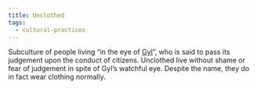 ```yaml
---
title: Unclothed
tags:
  - cultural-practices
---
```

Subculture of people living “in the eye of [Gyl](lore:gyl)”, who is said to
pass its judgement upon the conduct of citizens. Unclothed live without shame
or fear of judgement in spite of Gyl’s watchful eye. Despite the name, they do
in fact wear clothing normally.

